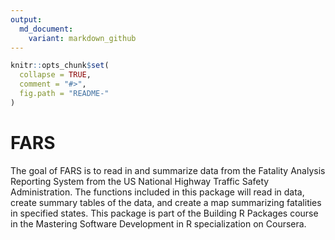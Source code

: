 ```yaml
---
output:
  md_document:
    variant: markdown_github
---
```

 
<!-- README.md is generated from README.Rmd. Please edit that file -->
 
```r
knitr::opts_chunk$set(
  collapse = TRUE,
  comment = "#>",
  fig.path = "README-"
)
```
 
# FARS
 
The goal of FARS is to read in and summarize data from the Fatality Analysis Reporting System from the US National Highway Traffic Safety Administration. The functions included in this package will read in data, create summary tables of the data, and create a map summarizing fatalities in specified states. This package is part of the Building R Packages course in the Mastering Software Development in R specialization on Coursera.
